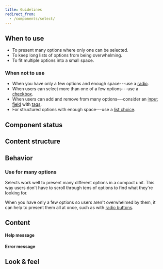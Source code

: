 ```yaml
---
title: Guidelines
redirect_from:
  - /components/select/
---
```



<ReactExample exampleId="Select-default" />

## When to use

- To present many options where only one can be selected.
- To keep long lists of options from being overwhelming.
- To fit multiple options into a small space.

### When not to use

- When you have only a few options and enough space---use a [radio](/components/input/radio/).
- When users can select more than one of a few options---use a [checkbox](/components/input/checkbox/).
- When users can add and remove from many options---consider an [input field](/components/input//inputfield/)
  with [tags](/components/interaction/tag/).
- For structured options with enough space---use a [list choice](/components/input/listchoice/).

## Component status

<ComponentStatus component="Select" />

## Content structure

<FigmaFile
  file="4QJZqvBvRrLu6t9mwObCkA"
  node="171%3A1252"
  alt="Label: provides a clear description of what users should fill in; placeholder: provides additional help for expected values; prefix: optionally adds additional clarity for options; select suffix: indicates there are options to choose from."
/>

## Behavior

### Use for many options

Selects work well to present many different options in a compact unit.
This way users don't have to scroll through tens of options to find what they're looking for.

When you have only a few options so users aren't overwhelmed by them,
it can help to present them all at once,
such as with [radio buttons](/components/input/radio/).

## Content

<InputLabelsSnippet />

<InputHelpErrorSnippet />

<!-- eslint-disable -->

#### Help message

<!-- eslint-enable -->

<ReactExample exampleId="Select-help" />

#### Error message

<ReactExample exampleId="Select-error" />

<InputPlaceholderSnippet />

## Look & feel

<InputBackgroundLinkSnippet />
